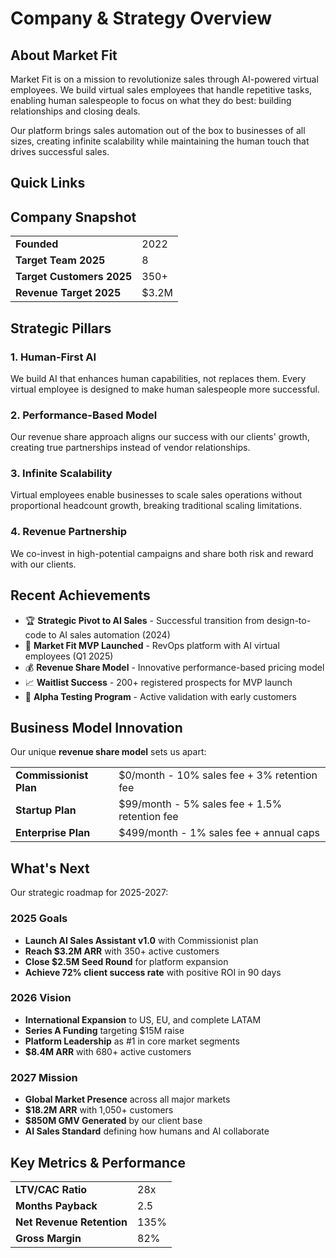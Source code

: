 
# Company & Strategy Overview

<style jsx>{`
  .investment-summary {
    background: linear-gradient(135deg, #667eea 0%, #764ba2 100%);
    border-radius: 16px;
    padding: 2.5rem;
    margin: 2rem 0;
    color: white;
    position: relative;
    overflow: hidden;
  }
  
  .investment-summary::before {
    content: '';
    position: absolute;
    top: 0;
    right: 0;
    width: 200px;
    height: 200px;
    background: rgba(255, 255, 255, 0.1);
    border-radius: 50%;
    transform: translate(50%, -50%);
  }
  
  .investment-summary h2 {
    color: white !important;
    margin-bottom: 1.5rem;
    font-size: 2rem;
    font-weight: 700;
  }
  
  .summary-table {
    width: 100%;
    border-collapse: collapse;
    background: rgba(255, 255, 255, 0.1);
    border-radius: 12px;
    overflow: hidden;
    backdrop-filter: blur(10px);
  }
  
  .summary-table td {
    padding: 1rem 1.5rem;
    border-bottom: 1px solid rgba(255, 255, 255, 0.3);
  }
  
  .summary-table td:first-child {
    font-weight: 600;
    background: rgba(255, 255, 255, 0.15);
  }
  
  .summary-table tr:last-child td {
    border-bottom: none;
  }
`}</style>

## About Market Fit

Market Fit is on a mission to revolutionize sales through AI-powered virtual employees. We build virtual sales employees that handle repetitive tasks, enabling human salespeople to focus on what they do best: building relationships and closing deals.

Our platform brings sales automation out of the box to businesses of all sizes, creating infinite scalability while maintaining the human touch that drives successful sales.

## Quick Links

<div style={{ display: 'grid', gridTemplateColumns: 'repeat(auto-fit, minmax(300px, 1fr))', gap: '1.5rem', margin: '2rem 0' }}>
  <NavigationCard 
    href="/company/vision-mission" 
    title="Vision & Mission" 
    description="Empowering sales teams with AI virtual employees"
    icon="🎯"
    featured={true}
  />
  
  <NavigationCard 
    href="/company/pitch-deck" 
    title="Pitch Deck" 
    description="Complete investor presentation"
    icon="📊"
  />
  
  <NavigationCard 
    href="/company/business-model" 
    title="Business Model" 
    description="Revenue share model aligned with client success"
    icon="💰"
  />
  
  <NavigationCard 
    href="/company/roadmap" 
    title="Product Roadmap" 
    description="AI-powered sales automation timeline"
    icon="🗺️"
  />
  
  <NavigationCard 
    href="/company/go-to-market" 
    title="Go-to-Market" 
    description="Strategic market entry and expansion plans"
    icon="🚀"
  />
  
  <NavigationCard 
    href="/company/milestones" 
    title="Key Milestones" 
    description="Historical achievements and future targets"
    icon="🏆"
  />
</div>

## Company Snapshot

<div className="investment-summary">
  <table className="summary-table">
    <tbody>
      <tr>
        <td><strong>Founded</strong></td>
        <td>2022</td>
      </tr>
      <tr>
        <td><strong>Target Team 2025</strong></td>
        <td>8</td>
      </tr>
      <tr>
        <td><strong>Target Customers 2025</strong></td>
        <td>350+</td>
      </tr>
      <tr>
        <td><strong>Revenue Target 2025</strong></td>
        <td>$3.2M</td>
      </tr>
    </tbody>
  </table>
</div>

## Strategic Pillars

### 1. Human-First AI
We build AI that enhances human capabilities, not replaces them. Every virtual employee is designed to make human salespeople more successful.

### 2. Performance-Based Model
Our revenue share approach aligns our success with our clients' growth, creating true partnerships instead of vendor relationships.

### 3. Infinite Scalability
Virtual employees enable businesses to scale sales operations without proportional headcount growth, breaking traditional scaling limitations.

### 4. Revenue Partnership
We co-invest in high-potential campaigns and share both risk and reward with our clients.

## Recent Achievements

- 🏆 **Strategic Pivot to AI Sales** - Successful transition from design-to-code to AI sales automation (2024)
- 🚀 **Market Fit MVP Launched** - RevOps platform with AI virtual employees (Q1 2025)
- 💰 **Revenue Share Model** - Innovative performance-based pricing model
- 📈 **Waitlist Success** - 200+ registered prospects for MVP launch
- 🤝 **Alpha Testing Program** - Active validation with early customers

## Business Model Innovation

Our unique **revenue share model** sets us apart:

<div className="investment-summary">
  <table className="summary-table">
    <tbody>
      <tr>
        <td><strong>Commissionist Plan</strong></td>
        <td>$0/month - 10% sales fee + 3% retention fee</td>
      </tr>
      <tr>
        <td><strong>Startup Plan</strong></td>
        <td>$99/month - 5% sales fee + 1.5% retention fee</td>
      </tr>
      <tr>
        <td><strong>Enterprise Plan</strong></td>
        <td>$499/month - 1% sales fee + annual caps</td>
      </tr>
    </tbody>
  </table>
</div>

## What's Next

Our strategic roadmap for 2025-2027:

### 2025 Goals
- **Launch AI Sales Assistant v1.0** with Commissionist plan
- **Reach $3.2M ARR** with 350+ active customers
- **Close $2.5M Seed Round** for platform expansion
- **Achieve 72% client success rate** with positive ROI in 90 days

### 2026 Vision
- **International Expansion** to US, EU, and complete LATAM
- **Series A Funding** targeting $15M raise
- **Platform Leadership** as #1 in core market segments
- **$8.4M ARR** with 680+ active customers

### 2027 Mission
- **Global Market Presence** across all major markets
- **$18.2M ARR** with 1,050+ customers
- **$850M GMV Generated** by our client base
- **AI Sales Standard** defining how humans and AI collaborate

## Key Metrics & Performance

<div className="investment-summary">
  <table className="summary-table">
    <tbody>
      <tr>
        <td><strong>LTV/CAC Ratio</strong></td>
        <td>28x</td>
      </tr>
      <tr>
        <td><strong>Months Payback</strong></td>
        <td>2.5</td>
      </tr>
      <tr>
        <td><strong>Net Revenue Retention</strong></td>
        <td>135%</td>
      </tr>
      <tr>
        <td><strong>Gross Margin</strong></td>
        <td>82%</td>
      </tr>
    </tbody>
  </table>
</div> 
